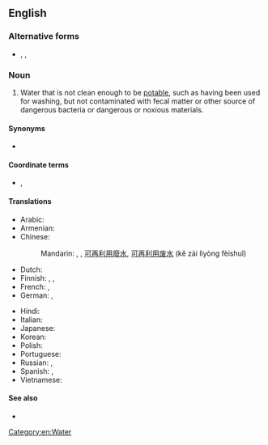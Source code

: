 ==English==

===Alternative forms===
* {{l|en|graywater}}, {{l|en|greywater}}, {{l|en|grey water}}

===Noun===
{{en-noun|-}}

# Water that is not clean enough to be [[potable]], such as having been used for washing, but not contaminated with fecal matter or other source of dangerous bacteria or dangerous or noxious materials.

====Synonyms====
* {{l|en|sullage}}

====Coordinate terms====
* {{l|en|black water}}, {{l|en|sewage}}

====Translations====
{{trans-top|non-potable, but non-toxic water}}
* Arabic: {{t-needed|ar}}
* Armenian: {{t|hy|[[կենցաղային]] [[կեղտաջուր]]|sc=Armn}}
* Chinese:
*: Mandarin: {{t|cmn|中水|tr=zhōngshuǐ|sc=Hani}}, {{t|cmn|灰水|tr=huīshuǐ|sc=Hani}}, [[可]][[再]][[利用]][[廢水]], [[可]][[再]][[利用]][[废水]] (kě zài lìyòng fèishuǐ)
* Dutch: {{t|nl|grijswater|n}}
* Finnish: {{t|fi|[[harmaa]] [[vesi]]}}, {{t+|fi|harmaavesi}}, {{t+|fi|pesuvesi}}
* French: {{t|fr|eau de ménage|f}}, {{t+|fr|eaux grises|f-p}}
* German: {{t+|de|Grauwasser|n}}, {{t|de|Nutzwasser|n}}
{{trans-mid}}
* Hindi: {{t-needed|hi}}
* Italian: {{t-needed|it}}
* Japanese: {{t-needed|ja}}
* Korean: {{t-needed|ko}}
* Polish: {{t+|pl|woda szara|f}}
* Portuguese: {{t|pt|água cinza|f}}
* Russian: {{t|ru|се́рая вода́|f}}, {{t|ru|бытовы́е сто́чные во́ды|f-p}}
* Spanish: {{t|es|aguas grises|p}}, {{t|es|agua gris|m}}
* Vietnamese: {{t-needed|vi}}
{{trans-bottom}}

====See also====
* {{pedia}}

[[Category:en:Water]]